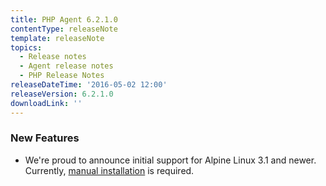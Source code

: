 ```yaml
---
title: PHP Agent 6.2.1.0
contentType: releaseNote
template: releaseNote
topics:
  - Release notes
  - Agent release notes
  - PHP Release Notes
releaseDateTime: '2016-05-02 12:00'
releaseVersion: 6.2.1.0
downloadLink: ''
---
```


### New Features

* We're proud to announce initial support for Alpine Linux 3.1 and newer. Currently, [manual installation](https://docs.newrelic.com/docs/agents/php-agent/installation/php-agent-installation-tar-file) is required.
